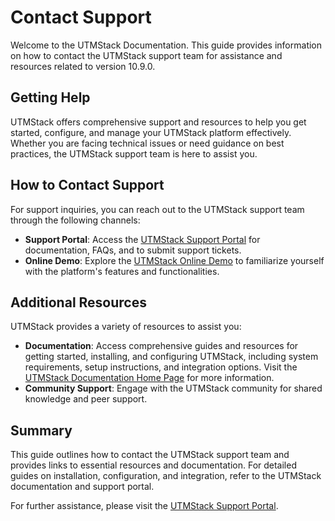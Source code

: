 # Contact Support

Welcome to the UTMStack Documentation. This guide provides information on how to contact the UTMStack support team for assistance and resources related to version 10.9.0.

## Getting Help

UTMStack offers comprehensive support and resources to help you get started, configure, and manage your UTMStack platform effectively. Whether you are facing technical issues or need guidance on best practices, the UTMStack support team is here to assist you.

## How to Contact Support

For support inquiries, you can reach out to the UTMStack support team through the following channels:

- **Support Portal**: Access the [UTMStack Support Portal](https://support.utmstack.com) for documentation, FAQs, and to submit support tickets.
- **Online Demo**: Explore the [UTMStack Online Demo](https://utmstack.com/demo) to familiarize yourself with the platform's features and functionalities.

## Additional Resources

UTMStack provides a variety of resources to assist you:

- **Documentation**: Access comprehensive guides and resources for getting started, installing, and configuring UTMStack, including system requirements, setup instructions, and integration options. Visit the [UTMStack Documentation Home Page](https://documentation.utmstack.com/v10/Getting%20started/introduction) for more information.
- **Community Support**: Engage with the UTMStack community for shared knowledge and peer support.

## Summary

This guide outlines how to contact the UTMStack support team and provides links to essential resources and documentation. For detailed guides on installation, configuration, and integration, refer to the UTMStack documentation and support portal.

For further assistance, please visit the [UTMStack Support Portal](https://support.utmstack.com).

